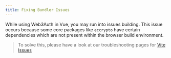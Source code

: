```yaml
---
title: Fixing Bundler Issues
---
```


While using Web3Auth in Vue, you may run into issues building. This issue occurs because some core
packages like `eccrypto` have certain dependencies which are not present within the browser build
environment.

> To solve this, please have a look at our troubleshooting pages for
> [Vite Issues](/troubleshooting/vite-issues)
